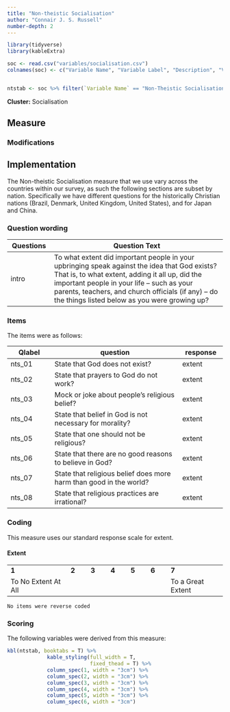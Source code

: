 ```yaml
---
title: "Non-theistic Socialisation"
author: "Connair J. S. Russell"
number-depth: 2
---
```


```r

library(tidyverse)
library(kableExtra)

soc <- read.csv("variables/socialisation.csv")
colnames(soc) <- c("Variable Name", "Variable Label", "Description", "Variable Type", "Source (Section)", "Definition")


ntstab <- soc %>% filter(`Variable Name` == "Non-Theistic Socialisation")

```

**Cluster:** Socialisation

## Measure

### Modifications {.unnumbered}

## Implementation

The Non-theistic Socialisation measure that we use vary across the countries within our survey, as such the following sections are subset by nation. Specifically we have different questions for the historically Christian nations (Brazil, Denmark, United Kingdom, United States), and for Japan and China.

### Question wording {.unnumbered}


| Questions | Question Text                                                                                                                                                                                                                                                                                          |
|---------------|---------------------------------------------------------|
| intro     | To what extent did important people in your upbringing speak against the idea that God exists? That is, to what extent, adding it all up, did the important people in your life -- such as your parents, teachers, and church officials (if any) -- do the things listed below as you were growing up? |


### Items {.unnumbered}


The items were as follows:

| Qlabel | question                                                           | response |
|---------------|-------------------------------------------|---------------|
| nts_01 | State that God does not exist?                                     | extent   |
| nts_02 | State that prayers to God do not work?                             | extent   |
| nts_03 | Mock or joke about people's religious belief?                      | extent   |
| nts_04 | State that belief in God is not necessary for morality?            | extent   |
| nts_05 | State that one should not be religious?                            | extent   |
| nts_06 | State that there are no good reasons to believe in God?            | extent   |
| nts_07 | State that religious belief does more harm than good in the world? | extent   |
| nts_08 | State that religious practices are irrational?                     | extent   |


### Coding {.unnumbered}

This measure uses our standard response scale for extent.

#### Extent

|                     |       |       |       |       |       |                   |
|---------------------|-------|-------|-------|-------|-------|-------------------|
| **1**               | **2** | **3** | **4** | **5** | **6** | **7**             |
| To No Extent At All |       |       |       |       |       | To a Great Extent |

`No items were reverse coded`

### Scoring

The following variables were derived from this measure:

```r
kbl(ntstab, booktabs = T) %>%
             kable_styling(full_width = T,
                           fixed_thead = T) %>%
             column_spec(1, width = "3cm") %>%
             column_spec(2, width = "3cm") %>%
             column_spec(3, width = "3cm") %>%
             column_spec(4, width = "3cm") %>%
             column_spec(5, width = "3cm") %>%
             column_spec(6, width = "3cm") 
```

## 
